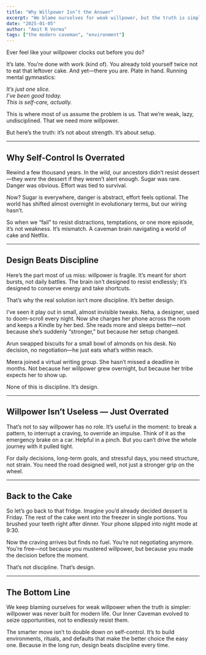 ```yaml
---
title: "Why Willpower Isn’t the Answer"
excerpt: "We blame ourselves for weak willpower, but the truth is simpler: our brains weren’t built for endless resistance. The smarter path is design, not discipline."
date: "2025-01-05"
author: "Amit R Verma"
tags: ["the modern caveman", "environment"]
---
```

Ever feel like your willpower clocks out before you do?  

It’s late. You’re done with work (kind of). You already told yourself twice not to eat that leftover cake. And yet—there you are. Plate in hand. Running mental gymnastics:  

*It’s just one slice.*  
*I’ve been good today.*  
*This is self-care, actually.*  

This is where most of us assume the problem is us. That we’re weak, lazy, undisciplined. That we need more willpower.  

But here’s the truth: it’s not about strength. It’s about setup.  

---

## Why Self-Control Is Overrated  

Rewind a few thousand years. In the wild, our ancestors didn’t resist dessert—they *were* the dessert if they weren’t alert enough. Sugar was rare. Danger was obvious. Effort was tied to survival.  

Now? Sugar is everywhere, danger is abstract, effort feels optional. The world has shifted almost overnight in evolutionary terms, but our wiring hasn’t.  

So when we “fail” to resist distractions, temptations, or one more episode, it’s not weakness. It’s mismatch. A caveman brain navigating a world of cake and Netflix.  

---

## Design Beats Discipline  

Here’s the part most of us miss: willpower is fragile. It’s meant for short bursts, not daily battles. The brain isn’t designed to resist endlessly; it’s designed to conserve energy and take shortcuts.  

That’s why the real solution isn’t more discipline. It’s better design.  

I’ve seen it play out in small, almost invisible tweaks. Neha, a designer, used to doom-scroll every night. Now she charges her phone across the room and keeps a Kindle by her bed. She reads more and sleeps better—not because she’s suddenly “stronger,” but because her setup changed.  

Arun swapped biscuits for a small bowl of almonds on his desk. No decision, no negotiation—he just eats what’s within reach.  

Meera joined a virtual writing group. She hasn’t missed a deadline in months. Not because her willpower grew overnight, but because her tribe expects her to show up.  

None of this is discipline. It’s design.  

---

## Willpower Isn’t Useless — Just Overrated  

That’s not to say willpower has no role. It’s useful in the moment: to break a pattern, to interrupt a craving, to override an impulse. Think of it as the emergency brake on a car. Helpful in a pinch. But you can’t drive the whole journey with it pulled tight.  

For daily decisions, long-term goals, and stressful days, you need structure, not strain. You need the road designed well, not just a stronger grip on the wheel.  

---

## Back to the Cake  

So let’s go back to that fridge. Imagine you’d already decided dessert is Friday. The rest of the cake went into the freezer in single portions. You brushed your teeth right after dinner. Your phone slipped into night mode at 9:30.  

Now the craving arrives but finds no fuel. You’re not negotiating anymore. You’re free—not because you mustered willpower, but because you made the decision before the moment.  

That’s not discipline. That’s design.  

---

## The Bottom Line  

We keep blaming ourselves for weak willpower when the truth is simpler: willpower was never built for modern life. Our Inner Caveman evolved to seize opportunities, not to endlessly resist them.  

The smarter move isn’t to double down on self-control. It’s to build environments, rituals, and defaults that make the better choice the easy one. Because in the long run, design beats discipline every time.  

